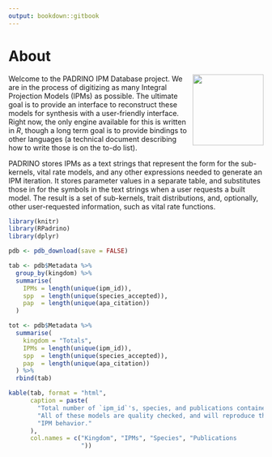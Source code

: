 ```yaml
---
output: bookdown::gitbook
---
```


# About  

<a href='https://levisc8.github.io/Padrino'><img src='https://raw.githubusercontent.com/levisc8/Padrino/main/metadata/pdb_logo.png' align="right" height="140" /></a>

Welcome to the PADRINO IPM Database project. We are in the process of digitizing as many Integral Projection Models (IPMs) as possible. The ultimate goal is to provide an interface to reconstruct these models for synthesis with a user-friendly interface. Right now, the only engine available for this is written in _R_, though a long term goal is to provide bindings to other languages (a technical document describing how to write those is on the to-do list).

PADRINO stores IPMs as a text strings that represent the form for the sub-kernels, vital rate models, and any other expressions needed to generate an IPM iteration. It stores parameter values in  a separate table, and substitutes those in for the symbols in the text strings when a user requests a built model. The result is a set of sub-kernels, trait distributions, and, optionally, other user-requested information, such as vital rate functions. 

```r

library(knitr)
library(RPadrino)
library(dplyr)

pdb <- pdb_download(save = FALSE)

tab <- pdb$Metadata %>% 
  group_by(kingdom) %>%
  summarise(
    IPMs = length(unique(ipm_id)),
    spp  = length(unique(species_accepted)),
    pap  = length(unique(apa_citation))
  )

tot <- pdb$Metadata %>% 
  summarise(
    kingdom = "Totals",
    IPMs = length(unique(ipm_id)),
    spp  = length(unique(species_accepted)),
    pap  = length(unique(apa_citation))
  ) %>%
  rbind(tab)

kable(tab, format = "html",
      caption = paste(
        "Total number of `ipm_id`'s, species, and publications contained in PADRINO. ",
        "All of these models are quality checked, and will reproduce the published ",
        "IPM behavior."
      ),
      col.names = c("Kingdom", "IPMs", "Species", "Publications
                    "))

```